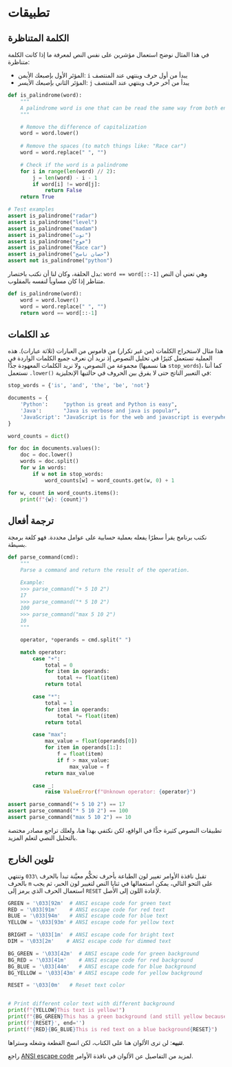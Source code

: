 # تطبيقات {.unnumbered}

## الكلمة المتناظرة

في هذا المثال نوضح استعمال مؤشرين على نفس النص لمعرفة ما إذا كانت الكلمة متناظرة:

- المؤئر الأول بإصبعك الأيمن: `i` يبدأ من أول حرف وينتهي عند المنتصف
- المؤئر الثاني بإصبعك الأيسر: `j` يبدأ من آخر حرف وينتهي عند المنتصف

```python
def is_palindrome(word):
    """
    A palindrome word is one that can be read the same way from both ends.
    """

    # Remove the difference of capitalization
    word = word.lower()
    
    # Remove the spaces (to match things like: "Race car")
    word = word.replace(" ", "")

    # Check if the word is a palindrome
    for i in range(len(word) // 2):
        j = len(word) - i - 1
        if word[i] != word[j]:
            return False
    return True

# Test examples
assert is_palindrome("radar")
assert is_palindrome("level") 
assert is_palindrome("madam")
assert is_palindrome("توت")
assert is_palindrome("خوخ")
assert is_palindrome("Race car")
assert is_palindrome("حصان ناصح")
assert not is_palindrome("python")
```

بدل الحلقة، وكان لنا أن نكتب باختصار: `word == word[::-1]` وهي تعني أن النص متناظر إذا كان مساوياً لنفسه بالمقلوب.

```python
def is_palindrome(word):
    word = word.lower()
    word = word.replace(" ", "")
    return word == word[::-1]
```

## عد الكلمات

هذا مثال لاستخراج الكلمات (من غير تكرار) من قاموس من العبارات (ثلاثة عبارات). هذه العملية تستعمل كثيرًا في تحليل النصوص إذ نريد أن نعرف جميع الكلمات الواردة في مجموعة من النصوص، ولا نريد الكلمات المعهودة جدًّا (هنا نسميها `stop_words`)، كما أننا نستعمل `.lower()` في التعبير الناتج حتى لا يفرق بين الحروف في حالتيها الإنجليزية:

```python
stop_words = {'is', 'and', 'the', 'be', 'not'}

documents = {
    'Python':     "python is great and Python is easy",
    'Java':       "Java is verbose and java is popular",
    'JavaScript': "JavaScript is for the web and javascript is everywhere"
}

word_counts = dict()

for doc in documents.values():
    doc = doc.lower()
    words = doc.split()
    for w in words:
        if w not in stop_words:
            word_counts[w] = word_counts.get(w, 0) + 1

for w, count in word_counts.items():
    print(f"{w}: {count}")
```


## ترجمة أفعال

نكتب برنامج يقرأ سطرًا يفعله بعملية حسابية على عوامل محددة. فهو كلغة برمجة بسيطة.

```python
def parse_command(cmd):
    """
    Parse a command and return the result of the operation.

    Example:
    >>> parse_command("+ 5 10 2")
    17
    >>> parse_command("* 5 10 2")
    100
    >>> parse_command("max 5 10 2")
    10
    """

    operator, *operands = cmd.split(" ")

    match operator:
        case "+":
            total = 0
            for item in operands:
                total += float(item)
            return total

        case "*":
            total = 1
            for item in operands:
                total *= float(item)
            return total

        case "max":
            max_value = float(operands[0])
            for item in operands[1:]:
                f = float(item)
                if f > max_value:
                    max_value = f
            return max_value

        case _:
            raise ValueError(f"Unknown operator: {operator}")

assert parse_command("+ 5 10 2") == 17
assert parse_command("* 5 10 2") == 100
assert parse_command("max 5 10 2") == 10
```

تطبيقات النصوص كثيرة جدًّا في الواقع، لكن نكتفي بهذا هنا، ولعلك تراجع مصادر مختصة بالتحليل النصي لتعلم المزيد.

## تلوين الخارج

تقبل نافذة الأوامر تغيير لون الطباعة بأحرف تحكُّم معيَّنة تبدأ بالحرف `\033` وتنتهي بالحرف `m` على التحو التالي، يمكن استعمالها في ثنايا النص لتغيير لون الحبر، ثم يجب استعمال الحرف الذي يرمز إلى `RESET` لإعادة اللون إلى الأصل.

```python
GREEN = '\033[92m'  # ANSI escape code for green text
RED = '\033[91m'    # ANSI escape code for red text
BLUE = '\033[94m'   # ANSI escape code for blue text
YELLOW = '\033[93m' # ANSI escape code for yellow text

BRIGHT = '\033[1m'  # ANSI escape code for bright text
DIM = '\033[2m'    # ANSI escape code for dimmed text

BG_GREEN = '\033[42m'  # ANSI escape code for green background
BG_RED = '\033[41m'    # ANSI escape code for red background
BG_BLUE = '\033[44m'   # ANSI escape code for blue background
BG_YELLOW = '\033[43m' # ANSI escape code for yellow background

RESET = '\033[0m'   # Reset text color


# Print different color text with different background
print(f"{YELLOW}This text is yellow!")
print(f"{BG_GREEN}This has a green background (and still yellow because we did not reset)")
print(f'{RESET}', end='')
print(f"{RED}{BG_BLUE}This is red text on a blue background{RESET}")
```

**تنبيه**: لن ترى الألوان هنا على الكتاب، لكن انسخ القطعة وشغله وستراها.

راجع [ANSI escape code](https://en.wikipedia.org/wiki/ANSI_escape_code) لمزيد من التفاصيل عن الألوان في نافذة الأوامر.
